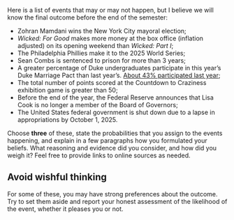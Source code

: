 Here is a list of events that may or may not happen, but I believe we will know the final outcome before the end of the semester:

-   Zohran Mamdani wins the New York City mayoral election;
-   *Wicked: For Good* makes more money at the box office (inflation adjusted) on its opening weekend than *Wicked: Part I*;
-   The Philadelphia Phillies make it to the 2025 World Series;
-   Sean Combs is sentenced to prison for more than 3 years;
-   A greater percentage of Duke undergraduates participate in this year's Duke Marriage Pact than last year's. [About 43% participated last year](https://dukechronicle.com/article/duke-university-duke-fluke-marriage-pacts-match-students-surveys-romantic-platonic-matches-student-experiences-behind-the-scenes-questions-personalities-campus-tradition-20250124);
-   The total number of points scored at the Countdown to Craziness exhibition game is greater than 50;
-   Before the end of the year, the Federal Reserve announces that Lisa Cook is no longer a member of the Board of Governors;
-   The United States federal government is shut down due to a lapse in appropriations by October 1, 2025.

Choose **three** of these, state the probabilities that you assign to the events happening, and explain in a few paragraphs how you formulated your beliefs. What reasoning and evidence did you consider, and how did you weigh it? Feel free to provide links to online sources as needed.

::: callout-tip
## Avoid wishful thinking

For some of these, you may have strong preferences about the outcome. Try to set them aside and report your honest assessment of the likelihood of the event, whether it pleases you or not.
:::
